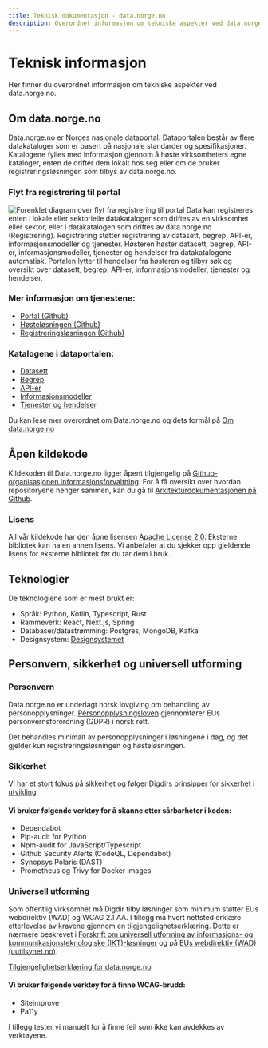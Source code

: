 ```yaml
---
title: Teknisk dokumentasjon - data.norge.no
description: Overordnet informasjon om tekniske aspekter ved data.norge.no
---
```


# Teknisk informasjon

<Ingress size='xs'>Her finner du overordnet informasjon om tekniske aspekter ved data.norge.no.</Ingress>

## Om data.norge.no

Data.norge.no er Norges nasjonale dataportal. Dataportalen består av flere datakataloger som er basert på nasjonale standarder og spesifikasjoner. Katalogene fylles med informasjon gjennom å høste virksomheters egne kataloger, enten de drifter dem lokalt hos seg eller om de bruker registreringsløsningen som tilbys av data.norge.no.

### Flyt fra registrering til portal

![Forenklet diagram over flyt fra registrering til portal](https://cms.fellesdatakatalog.digdir.no/uploads/Forenklet_diagram_over_flyt_fra_registrering_til_portal_nb_11772cf41d.png)
Data kan registreres enten i lokale eller sektorielle datakataloger som driftes av en virksomhet eller sektor, eller i datakatalogen som driftes av data.norge.no (Registrering). Registrering støtter registrering av datasett, begrep, API-er, informasjonsmodeller og tjenester. Høsteren høster datasett, begrep, API-er, informasjonsmodeller, tjenester og hendelser fra datakatalogene automatisk. Portalen lytter til hendelser fra høsteren og tilbyr søk og oversikt over datasett, begrep, API-er, informasjonsmodeller, tjenester og hendelser.

### Mer informasjon om tjenestene:

- [Portal (Github)](https://github.com/Informasjonsforvaltning/architecture-documentation/wiki/Architecture-documentation#-portal)
- [Høsteløsningen (Github)](https://github.com/Informasjonsforvaltning/architecture-documentation/wiki/Architecture-documentation#-harvesting)
- [Registreringsløsningen (Github)](https://github.com/Informasjonsforvaltning/architecture-documentation/wiki/Architecture-documentation#-registration)

### Katalogene i dataportalen:

- [Datasett](/catalogs/datasets)
- [Begrep](/catalogs/concepts)
- [API-er](/catalogs/data-services)
- [Informasjonsmodeller](/catalogs/information-models)
- [Tjenester og hendelser](/catalogs/public-services-and-events)

Du kan lese mer overordnet om Data.norge.no og dets formål på [Om data.norge.no](/about/)

## Åpen kildekode

Kildekoden til Data.norge.no ligger åpent tilgjengelig på [Github-organisasjonen Informasjonsforvaltning](https://github.com/Informasjonsforvaltning).
For å få oversikt over hvordan repositoryene henger sammen, kan du gå til [Arkitekturdokumentasjonen på Github](https://github.com/Informasjonsforvaltning/architecture-documentation/wiki/Architecture-documentation).

### Lisens

All vår kildekode har den åpne lisensen [Apache License 2.0](https://www.apache.org/licenses/LICENSE-2.0). Eksterne bibliotek kan ha en annen lisens. Vi anbefaler at du sjekker opp gjeldende lisens for eksterne bibliotek før du tar dem i bruk.

## Teknologier

De teknologiene som er mest brukt er:

- Språk: Python, Kotlin, Typescript, Rust
- Rammeverk: React, Next.js, Spring
- Databaser/datastrømming: Postgres, MongoDB, Kafka
- Designsystem: [Designsystemet](https://www.designsystemet.no/)

## Personvern, sikkerhet og universell utforming

### Personvern

Data.norge.no er underlagt norsk lovgiving om behandling av personopplysninger.
[Personopplysningsloven](https://lovdata.no/dokument/NL/lov/2018-06-15-38) gjennomfører EUs personvernsforordning (GDPR) i norsk rett.

Det behandles minimalt av personopplysninger i løsningene i dag, og det gjelder kun registreringsløsningen og høsteløsningen.

### Sikkerhet

Vi har et stort fokus på sikkerhet og følger [Digdirs prinsipper for sikkerhet i utvikling](https://baksia.digdir.no/produktleveransemodell/prinsipper/sikkerhet/)

#### Vi bruker følgende verktøy for å skanne etter sårbarheter i koden:

- Dependabot
- Pip-audit for Python
- Npm-audit for JavaScript/Typescript
- Github Security Alerts (CodeQL, Dependabot)
- Synopsys Polaris (DAST)
- Prometheus og Trivy for Docker images

### Universell utforming

Som offentlig virksomhet må Digdir tilby løsninger som minimum støtter EUs webdirektiv (WAD) og WCAG 2.1 AA. I tillegg må hvert nettsted erklære etterlevelse av kravene gjennom en tilgjengelighetserklæring. Dette er nærmere beskrevet i [Forskrift om universell utforming av informasjons- og kommunikasjonsteknologiske (IKT)-løsninger](https://lovdata.no/dokument/SF/forskrift/2013-06-21-732) og på [EUs webdirektiv (WAD) (uutilsynet.no)](https://www.uutilsynet.no/webdirektivet-wad/eus-webdirektiv-wad/265).

[Tilgjengelighetserklæring for data.norge.no](https://uustatus.no/nb/erklaringer/publisert/8020b962-b706-4cdf-ab8b-cdb5f480a696)

#### Vi bruker følgende verktøy for å finne WCAG-brudd:

- Siteimprove
- Pa11y

I tillegg tester vi manuelt for å finne feil som ikke kan avdekkes av verktøyene.
